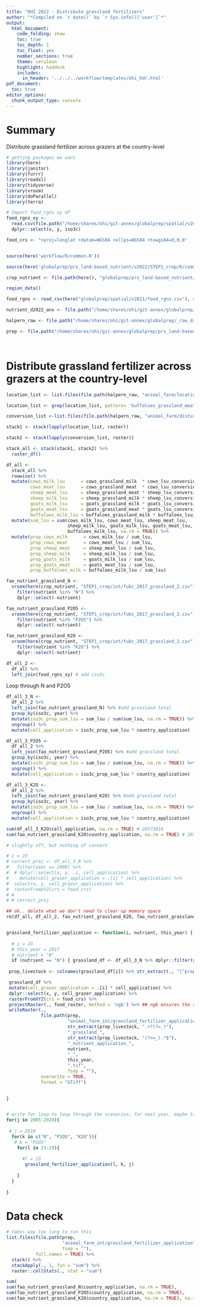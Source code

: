 ```yaml
---
title: "OHI 2022 - Distribute grassland fertilizers"
author: "*Compiled on `r date()` by `r Sys.info()['user']`*"
output: 
  html_document:
    code_folding: show
    toc: true
    toc_depth: 1
    toc_float: yes
    number_sections: true
    theme: cerulean
    highlight: haddock
    includes: 
      in_header: '../../../workflow/templates/ohi_hdr.html'
pdf_document:
  toc: true
editor_options: 
  chunk_output_type: console
---
```





# Summary
Distribute grassland fertilizer across grazers at the country-level

```r
# getting packages we want
library(here)
library(janitor)
library(furrr)
library(readxl)
library(tidyverse)
library(vroom)
library(doParallel)
library(terra)

# Import food_rgns xy df
food_rgns_xy <-
  read.csv(file.path("/home/shares/ohi/git-annex/globalprep/spatial/v2021/food_rgns_xy.csv")) %>%
  dplyr::select(x, y, iso3c)

food_crs <- "+proj=longlat +datum=WGS84 +ellps=WGS84 +towgs84=0,0,0"


source(here('workflow/R/common.R'))

source(here('globalprep/prs_land-based_nutrient/v2022/STEP1_crop/R/common_spatial.R'))

crop_nutrient <- file.path(here(), "globalprep/prs_land-based_nutrient/v2022")

region_data()

food_rgns <- read_csv(here("globalprep/spatial/v2021/food_rgns.csv"), col_types = "cdc")

nutrient_d2022_anx <- file.path("/home/shares/ohi/git-annex/globalprep/_raw_data/FAOSTAT/crop_nutrient/d2022")

halpern_raw <- file.path("/home/shares/ohi/git-annex/globalprep/_raw_data/halpern_food_systems/d2021") # data is static.. doesn't change

prep <- file.path("/home/shares/ohi/git-annex/globalprep/prs_land-based_nutrient/v2022/")

 
```

# Distribute grassland fertilizer across grazers at the country-level
```r
location_list <- list.files(file.path(halpern_raw, "animal_farm/location_tifs"), pattern = "grassland", full = TRUE)

location_list <- grep(location_list, pattern= 'buffaloes_grassland_meat', inv=T, value=T)

conversion_list <-list.files(file.path(halpern_raw, "animal_farm/disturbance/lsu_conversion_rasters"), full = TRUE)

stack1 <- stack(lapply(location_list, raster))

stack2 <- stack(lapply(conversion_list, raster))

stack_all <- stack(stack1, stack2) %>% 
  raster_df()

df_all <- 
  stack_all %>% 
  rowwise() %>% 
  mutate(cows_milk_lsu      = cows_grassland_milk  * cows_lsu_conversions,
         cows_meat_lsu      = cows_grassland_meat  * cows_lsu_conversions,
         sheep_meat_lsu     = sheep_grassland_meat * sheep_lsu_conversions,
         sheep_milk_lsu     = sheep_grassland_milk * sheep_lsu_conversions,
         goats_milk_lsu     = goats_grassland_milk * goats_lsu_conversions,
         goats_meat_lsu     = goats_grassland_meat * goats_lsu_conversions,
         buffaloes_milk_lsu = buffaloes_grassland_milk * buffaloes_lsu_conversions) %>% 
  mutate(sum_lsu = sum(cows_milk_lsu, cows_meat_lsu, sheep_meat_lsu, 
                       sheep_milk_lsu, goats_milk_lsu, goats_meat_lsu, 
                       buffaloes_milk_lsu, na.rm = TRUE)) %>%
  mutate(prop_cows_milk      = cows_milk_lsu / sum_lsu,
         prop_cows_meat      = cows_meat_lsu / sum_lsu,
         prop_sheep_meat     = sheep_meat_lsu / sum_lsu,
         prop_sheep_milk     = sheep_milk_lsu / sum_lsu,
         prop_goats_milk     = goats_milk_lsu / sum_lsu,
         prop_goats_meat     = goats_meat_lsu / sum_lsu,
         prop_buffaloes_milk = buffaloes_milk_lsu / sum_lsu)
```


```r
fao_nutrient_grassland_N <- 
  vroom(here(crop_nutrient, "STEP1_crop/int/fubc_2017_grassland_2.csv")) %>% 
    filter(nutrient %in% "N") %>% 
    dplyr::select(-nutrient)

fao_nutrient_grassland_P2O5 <- 
  vroom(here(crop_nutrient, "STEP1_crop/int/fubc_2017_grassland_2.csv")) %>% 
    filter(nutrient %in% "P2O5") %>% 
    dplyr::select(-nutrient)

fao_nutrient_grassland_K2O <- 
  vroom(here(crop_nutrient, "STEP1_crop/int/fubc_2017_grassland_2.csv")) %>% 
    filter(nutrient %in% "K2O") %>% 
    dplyr::select(-nutrient)

df_all_2 <-
  df_all %>% 
  left_join(food_rgns_xy) # add iso3c
```

Loop through N and P2O5
```r
df_all_3_N <- 
  df_all_2 %>% 
  left_join(fao_nutrient_grassland_N) %>% #add grassland total
  group_by(iso3c, year) %>%
  mutate(iso3c_prop_sum_lsu = sum_lsu / sum(sum_lsu, na.rm = TRUE)) %>% 
  ungroup() %>% 
  mutate(cell_application = iso3c_prop_sum_lsu * country_application) 

df_all_3_P2O5 <- 
  df_all_2 %>% 
  left_join(fao_nutrient_grassland_P2O5) %>% #add grassland total
  group_by(iso3c, year) %>%
  mutate(iso3c_prop_sum_lsu = sum_lsu / sum(sum_lsu, na.rm = TRUE)) %>% 
  ungroup() %>% 
  mutate(cell_application = iso3c_prop_sum_lsu * country_application) 

df_all_3_K2O <- 
  df_all_2 %>% 
  left_join(fao_nutrient_grassland_K2O) %>% #add grassland total
  group_by(iso3c, year) %>%
  mutate(iso3c_prop_sum_lsu = sum_lsu / sum(sum_lsu, na.rm = TRUE)) %>% 
  ungroup() %>% 
  mutate(cell_application = iso3c_prop_sum_lsu * country_application)

sum(df_all_3_K2O$cell_application, na.rm = TRUE) # 20573816
sum(fao_nutrient_grassland_K2O$country_application, na.rm = TRUE) # 20574113

# slightly off, but nothing of concern

```


```r
# i = 23
# correct_proj <- df_all_3_N %>%
#   filter(year == 2008) %>%
#  # dplyr::select(x, y, .i, cell_application) %>%
#    mutate(cell_grazer_application = .[i] * cell_application) %>%
#  select(x, y, cell_grazer_application) %>%
#  rasterFromXYZ(crs = food_crs)
# # 
# # correct_proj

## ok.. delete what we don't need to clear up memory space
rm(df_all, df_all_2, fao_nutrient_grassland_K2O, fao_nutrient_grassland_N, fao_nutrient_grassland_P2O5, food_rgns, food_rgns_xy, food_rgns_tif, rgns_eez, rgns_all, stack1, stack2, stack_all)


grassland_fertilizer_application <- function(i, nutrient, this_year) {
  
  # i = 23
  # this_year = 2017
  # nutrient = "N"
  if (nutrient == "N") { grassland_df <- df_all_3_N %>% dplyr::filter(year == this_year) } else if (nutrient == "P2O5") { grassland_df <- df_all_3_P2O5 %>% dplyr::filter(year == this_year) } else { grassland_df <- df_all_3_K2O %>% dplyr::filter(year == this_year)} 
   
 prop_livestock <- colnames(grassland_df[i]) %>% str_extract(., "[^prop_].*")

 grassland_df %>%
 mutate(cell_grazer_application = .[i] * cell_application) %>%
 dplyr::select(x, y, cell_grazer_application) %>%
 rasterFromXYZ(crs = food_crs) %>%
 projectRaster(., food_raster, method = 'ngb') %>% ## ngb ensures the sum stays the same... no interpolation
 writeRaster(.,
             file.path(prep,
                       "animal_farm_int/grassland_fertilizer_application/",
                       str_extract(prop_livestock, ".+?(?=_)"), 
                       "_grassland_", 
                       str_extract(prop_livestock, "(?<=_).*$"),
                       "_nutrient_application_",
                       nutrient,
                       "_",
                       this_year,
                       ".tif",
                       fsep = ""),
             overwrite = TRUE,
             format = "GTiff")
  

}


# write for loop to loop through the scenarios; for next year, maybe try dopar for parallel processing to speed up. Takes around 1.5 hours as it is.
for(j in 2005:2020){
  
 # j = 2010
  for(k in c("N", "P2O5", "K2O")){
   # k = "P2O5"
    for(l in 23:29){
     
      #l = 23
       grassland_fertilizer_application(l, k, j)
      
    }
  }
  
}
```

# Data check
```r
# takes way too long to run this
list.files(file.path(prep,
                     "animal_farm_int/grassland_fertilizer_application",
                     fsep = ""),
           full.names = TRUE) %>%
  stack() %>%
  stackApply(., 1, fun = "sum") %>%
  raster::cellStats(., stat = "sum")

sum(
sum(fao_nutrient_grassland_N$country_application, na.rm = TRUE),
sum(fao_nutrient_grassland_P2O5$country_application, na.rm = TRUE),
sum(fao_nutrient_grassland_K2O$country_application, na.rm = TRUE), na.rm = TRUE) # 114338614


```
